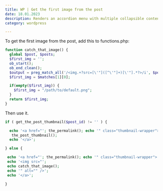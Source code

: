 ```yaml
---
title: WP | Get the first image from the post
date: 18.01.2023
description: Renders an accordion menu with multiple collapsible content elements.
category: wordpress

---
```


To get the first image from the post, add this to functions.php:

```php
function catch_that_image() {
  global $post, $posts;
  $first_img = '';
  ob_start();
  ob_end_clean();
  $output = preg_match_all('/<img.+?src=[\'"]([^\'"]+)[\'"].*?>/i', $post->post_content, $matches);
  $first_img = $matches[1][0];

  if(empty($first_img)) {
    $first_img = "/path/to/default.png";
  }
  return $first_img;
}
```

Then use it.


```php
if ( get_the_post_thumbnail($post_id) != '' ) {

  echo '<a href="'; the_permalink(); echo '" class="thumbnail-wrapper">';
   the_post_thumbnail();
  echo '</a>';

} else {

 echo '<a href="'; the_permalink(); echo '" class="thumbnail-wrapper">';
 echo '<img src="';
 echo catch_that_image();
 echo '" alt="" />';
 echo '</a>';

}
```
